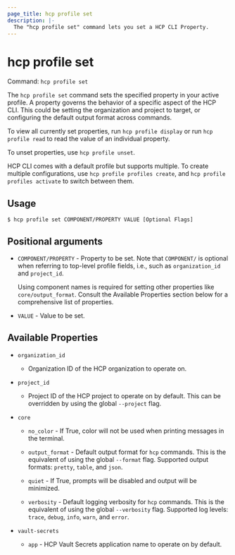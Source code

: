 ```yaml
---
page_title: hcp profile set
description: |-
  The "hcp profile set" command lets you set a HCP CLI Property.
---
```


# hcp profile set

Command: `hcp profile set` 

The `hcp profile set` command sets the specified property in your active
profile. A property governs the behavior of a specific aspect of the HCP CLI.
This could be setting the organization and project to target, or configuring the
default output format across commands.

To view all currently set properties, run `hcp profile display` or run `hcp
profile read` to read the value of an individual property.

To unset properties, use `hcp profile unset`.

HCP CLI comes with a default profile but supports multiple. To create multiple
configurations, use `hcp profile profiles create`, and `hcp profile profiles
activate` to switch between them.

## Usage

```shell-session
$ hcp profile set COMPONENT/PROPERTY VALUE [Optional Flags]
```

## Positional arguments

- `COMPONENT/PROPERTY` - Property to be set. Note that `COMPONENT/` is optional when referring to
	top-level profile fields, i.e., such as `organization_id` and `project_id`.
	
	Using component names is required for setting other properties like
	`core/output_format`. Consult the Available Properties section below for a
	comprehensive list of properties.

- `VALUE` - Value to be set.

## Available Properties
* `organization_id`
    * Organization ID of the HCP organization to operate on.

* `project_id`
    * Project ID of the HCP project to operate on by default. This can be overridden
    by using the global `--project` flag.

* `core`

    * `no_color` - If True, color will not be used when printing messages in the terminal.

    * `output_format` - Default output format for `hcp` commands. This is the equivalent of using the
    global `--format` flag. Supported output formats: `pretty`, `table`, and `json`.

    * `quiet` - If True, prompts will be disabled and output will be minimized.

    * `verbosity` - Default logging verbosity for `hcp` commands. This is the equivalent of using
    the global `--verbosity` flag. Supported log levels: `trace`, `debug`, `info`,
    `warn`, and `error`.

* `vault-secrets`

    * `app` - HCP Vault Secrets application name to operate on by default.


